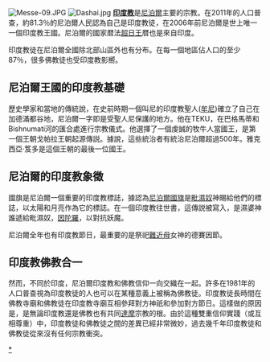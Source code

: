 {{印度教}}
[[File:Messe-09.JPG|thumb]]
[[File:Dashai.jpg|thumb]]
'''[[印度教|印度教]]'''是[[尼泊爾|尼泊爾]]主要的宗教。在2011年的人口普查，約81.3％的尼泊爾人民認為自己是印度教徒，在2006年前尼泊爾是世上唯一一個印度教王國。尼泊爾的國家暦法[[超日王|超日王]]暦也是來自印度。

印度教徒在尼泊爾全國除北部山區外也有分布。在每一個地區佔人口的至少87％，很多佛教徒也受印度教影嚮。

==尼泊爾王國的印度教基礎==
歷史學家和當地的傳統說，在史前時期一個叫尼的印度教聖人([[牟尼|牟尼]])確立了自己在加德滿都谷地，尼泊爾一字即是受聖人尼保護的地方。他在TEKU，在巴格馬蒂和Bishnumati河的匯合處進行宗教儀式。他選擇了一個虔誠的牧牛人當國王，是第一個王朝戈帕拉王朝起源傳説。據說，這些統治者有統治尼泊爾超過500年。雅克西亞·笈多是這個王朝的最後一位國王。

==尼泊爾的印度教象徵==
國旗是尼泊爾一個重要的印度教標誌，據認為[[尼泊爾國旗|尼泊爾國旗]]是[[毗濕奴|毗濕奴]]神賜給他們的標誌，以太陽和月亮作為它的標誌。在一個印度教往世書，這傳説被寫入，是濕婆神誰遞給毗濕奴，[[因陀羅|因陀羅]]，以對抗妖魔。

尼泊爾全年也有印度教節日，最重要的是祭祀[[難近母|難近母]]女神的德賽因節。

==印度教佛教合一==
然而，不同於印度，尼泊爾印度教和佛教信仰一向交織在一起。許多在1981年的人口普查視為印度教徒的人也可以在某種意義上被稱為佛教徒。印度教徒長時間在佛教寺廟和佛教徒在印度教寺廟互相參拜對方神祇和參加對方節日。這樣做的原因是，是無論印度教還是佛教也有共同[[達摩|達摩]]宗教的根。由於這種雙重信仰實踐（或互相尊重）中，印度教徒和佛教徒之間的差異已經非常微妙，過去幾千年印度教徒和佛教徒從來沒有任何宗教衝突。

[[Category:尼泊尔印度教|*]]